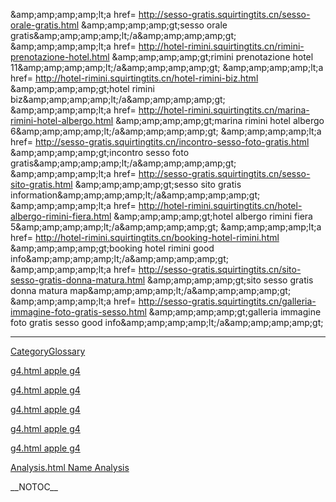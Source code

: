 &amp;amp;amp;amp;amp;lt;a href= http://sesso-gratis.squirtingtits.cn/sesso-orale-gratis.html &amp;amp;amp;amp;amp;gt;sesso orale gratis&amp;amp;amp;amp;amp;lt;/a&amp;amp;amp;amp;amp;gt;   &amp;amp;amp;amp;amp;lt;a href= http://hotel-rimini.squirtingtits.cn/rimini-prenotazione-hotel.html &amp;amp;amp;amp;amp;gt;rimini prenotazione hotel 11&amp;amp;amp;amp;amp;lt;/a&amp;amp;amp;amp;amp;gt;   &amp;amp;amp;amp;amp;lt;a href= http://hotel-rimini.squirtingtits.cn/hotel-rimini-biz.html &amp;amp;amp;amp;amp;gt;hotel rimini biz&amp;amp;amp;amp;amp;lt;/a&amp;amp;amp;amp;amp;gt;   &amp;amp;amp;amp;amp;lt;a href= http://hotel-rimini.squirtingtits.cn/marina-rimini-hotel-albergo.html &amp;amp;amp;amp;amp;gt;marina rimini hotel albergo 6&amp;amp;amp;amp;amp;lt;/a&amp;amp;amp;amp;amp;gt;   &amp;amp;amp;amp;amp;lt;a href= http://sesso-gratis.squirtingtits.cn/incontro-sesso-foto-gratis.html &amp;amp;amp;amp;amp;gt;incontro sesso foto gratis&amp;amp;amp;amp;amp;lt;/a&amp;amp;amp;amp;amp;gt;   &amp;amp;amp;amp;amp;lt;a href= http://sesso-gratis.squirtingtits.cn/sesso-sito-gratis.html &amp;amp;amp;amp;amp;gt;sesso sito gratis information&amp;amp;amp;amp;amp;lt;/a&amp;amp;amp;amp;amp;gt;   &amp;amp;amp;amp;amp;lt;a href= http://hotel-rimini.squirtingtits.cn/hotel-albergo-rimini-fiera.html &amp;amp;amp;amp;amp;gt;hotel albergo rimini fiera 5&amp;amp;amp;amp;amp;lt;/a&amp;amp;amp;amp;amp;gt;   &amp;amp;amp;amp;amp;lt;a href= http://hotel-rimini.squirtingtits.cn/booking-hotel-rimini.html &amp;amp;amp;amp;amp;gt;booking hotel rimini good info&amp;amp;amp;amp;amp;lt;/a&amp;amp;amp;amp;amp;gt;   &amp;amp;amp;amp;amp;lt;a href= http://sesso-gratis.squirtingtits.cn/sito-sesso-gratis-donna-matura.html &amp;amp;amp;amp;amp;gt;sito sesso gratis donna matura map&amp;amp;amp;amp;amp;lt;/a&amp;amp;amp;amp;amp;gt;   &amp;amp;amp;amp;amp;lt;a href= http://sesso-gratis.squirtingtits.cn/galleria-immagine-foto-gratis-sesso.html &amp;amp;amp;amp;amp;gt;galleria immagine foto gratis sesso good info&amp;amp;amp;amp;amp;lt;/a&amp;amp;amp;amp;amp;gt;
----
[[CategoryGlossary]]

[http://emery.kicks-ass.net/apple g4.html apple g4]

[http://emery.kicks-ass.net/apple g4.html apple g4]

[http://emery.kicks-ass.net/apple g4.html apple g4]

[http://emery.kicks-ass.net/apple g4.html apple g4]

[http://emery.kicks-ass.net/apple g4.html apple g4]

[http://floopityjoop.com/Name Analysis.html Name Analysis]

__NOTOC__
